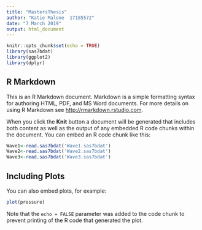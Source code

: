 ```yaml
---
title: "MastersThesis"
author: "Katie Malone  17185572"
date: "7 March 2019"
output: html_document
---
```


```r
knitr::opts_chunk$set(echo = TRUE)
library(sas7bdat)
library(ggplot2)
library(dplyr)
```

## R Markdown

This is an R Markdown document. Markdown is a simple formatting syntax for authoring HTML, PDF, and MS Word documents. For more details on using R Markdown see <http://rmarkdown.rstudio.com>.

When you click the **Knit** button a document will be generated that includes both content as well as the output of any embedded R code chunks within the document. You can embed an R code chunk like this:

```r
Wave1<-read.sas7bdat('Wave1.sas7bdat')
Wave2<-read.sas7bdat('Wave2.sas7bdat')
Wave3<-read.sas7bdat('Wave3.sas7bdat')
```

## Including Plots

You can also embed plots, for example:

```r
plot(pressure)
```

Note that the `echo = FALSE` parameter was added to the code chunk to prevent printing of the R code that generated the plot.
